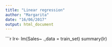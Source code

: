 ```yaml
---
title: "Linear regression"
author: "Margarita"
date: "16/06/2017"
output: html_document
---
```

```r
lr<- lm(Sales~ .,data = train_set)
summary(lr)